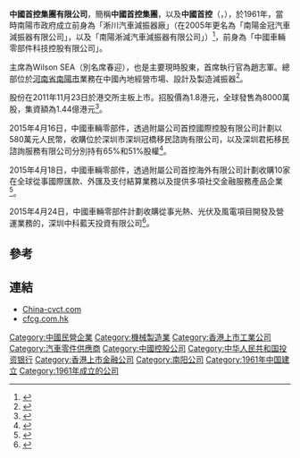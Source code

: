 '''中國首控集團有限公司'''，簡稱'''中國首控集團'''，以及'''中國首控'''（'''{{lang-en|China First Capital Group Limited}}'''，{{hkex|1269}}），於1961年，當時南陽市政府成立前身為「淅川汽車減振器廠」（在2005年更名為「南陽金冠汽車減振器有限公司」，以及「南陽淅減汽車減振器有限公司」）<ref>{{Cite web |url=http://www.china-cvct.com/index.php?route=page%2Faboutus&page=corporate_milestone |title=中國車輛零部件科技控股有限公司歷史里程碑 |accessdate=2017-09-09 |archive-date=2016-02-19 |archive-url=https://web.archive.org/web/20160219032108/http://www.china-cvct.com/index.php?route=page%2Faboutus&page=corporate_milestone |dead-url=no }}</ref>，前身為「中國車輛零部件科技控股有限公司」。

主席為Wilson SEA（別名席春迎），也是主要現時股東，首席執行官為趙志軍。總部位於[[河南省|河南省]][[南陽市|南陽市]]業務在中國內地經營市場、設計及製造減振器<ref>{{Cite web |url=http://www.china-cvct.com/index.php?route=page%2Faboutus&page=coporate_profile |title=中國車輛零部件科技控股有限公司簡介 |accessdate=2017-09-09 |archive-date=2013-09-05 |archive-url=https://web.archive.org/web/20130905062748/http://www.china-cvct.com/index.php?route=page%2Faboutus&page=coporate_profile |dead-url=no }}</ref>。

股份在2011年11月23日於港交所主板上市。招股價為1.8港元，全球發售為8000萬股，集資額為1.44億港元<ref>{{Cite web |url=http://www.hkexnews.hk/listedco/listconews/SEHK/2011/1111/LTN20111111030_C.pdf |title=中國車輛零部件科技控股有限公司招股資料 |accessdate=2013-09-08 |archive-date=2016-03-05 |archive-url=https://web.archive.org/web/20160305021240/http://www.hkexnews.hk/listedco/listconews/SEHK/2011/1111/LTN20111111030_C.pdf |dead-url=no }}</ref>。

2015年4月16日，中國車輛零部件，透過附屬公司首控國際控股有限公司計劃以580萬元人民幣，收購位於深圳市深圳冠橋移民諮詢有限公司，以及深圳君拓移民諮詢服務有限公司分別持有65%和51%股權<ref>{{Cite web |url=http://www.hkexnews.hk/listedco/listconews/SEHK/2015/0416/LTN201504161332_C.pdf |title=收購兩家移民顧問服務公司的股權通告 |accessdate=2015-04-24 |archive-date=2016-03-05 |archive-url=https://web.archive.org/web/20160305021126/http://www.hkexnews.hk/listedco/listconews/SEHK/2015/0416/LTN201504161332_C.pdf |dead-url=no }}</ref>。

2015年4月18日，中國車輛零部件，透過附屬公司首控海外有限公司計劃收購10家在全球從事國際匯款、外匯及支付結算業務以及提供多項社交金融服務產品企業<ref>{{Cite web |url=http://www.hkexnews.hk/listedco/listconews/SEHK/2015/0420/LTN201504201374_C.pdf |title=有關可能收購國際匯款、外匯及支付結算業務的諒解備忘錄通告 |accessdate=2015-04-24 |archive-date=2016-03-05 |archive-url=https://web.archive.org/web/20160305021959/http://www.hkexnews.hk/listedco/listconews/SEHK/2015/0420/LTN201504201374_C.pdf |dead-url=no }}</ref>。

2015年4月24日，中國車輛零部件計劃收購從事光熱、光伏及風電項目開發及營運業務的，深圳中科藍天投資有限公司<ref>{{Cite web |url=http://www.hkexnews.hk/listedco/listconews/SEHK/2015/0420/LTN201504201374_C.pdf |title=有關可能收購深圳中科藍天投資有限公司的諒解備忘錄通告 |accessdate=2015-04-24 |archive-date=2016-03-05 |archive-url=https://web.archive.org/web/20160305021959/http://www.hkexnews.hk/listedco/listconews/SEHK/2015/0420/LTN201504201374_C.pdf |dead-url=no }}</ref>。

==參考==
{{reflist}}

==連結==
*[https://web.archive.org/web/20130905070855/http://www.china-cvct.com/ China-cvct.com]
*[http://www.cfcg.com.hk/ cfcg.com.hk]{{Wayback|url=http://www.cfcg.com.hk/ |date=20151212182802 }}

[[Category:中國民營企業|Category:中國民營企業]]
[[Category:機械製造業|Category:機械製造業]]
[[Category:香港上市工業公司|Category:香港上市工業公司]]
[[Category:汽車零件供應商|Category:汽車零件供應商]]
[[Category:中國控股公司|Category:中國控股公司]]
[[Category:中华人民共和国投资银行|Category:中华人民共和国投资银行]]
[[Category:香港上市金融公司|Category:香港上市金融公司]]
[[Category:南阳公司|Category:南阳公司]]
[[Category:1961年中国建立|Category:1961年中国建立]]
[[Category:1961年成立的公司|Category:1961年成立的公司]]